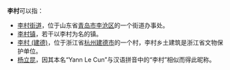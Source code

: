 '''李村'''可以指：
* [[李村街道|李村街道]]，位于山东省[[青岛市|青岛市]][[李沧区|李沧区]]的一个街道办事处。
* [[李村镇|李村镇]]，若干以李村为名的镇。
* [[李村_(建德)|李村 (建德)]]，位于浙江省[[杭州|杭州]][[建德市|建德市]]的一个村，李村乡土建筑是浙江省文物保护单位。
* [[杨立昆|杨立昆]]，因其本名“Yann Le Cun”与汉语拼音中的“李村”相似而得此昵称。
{{Disambig|L|cat=二字消歧义}}